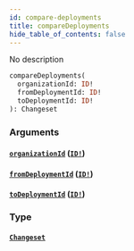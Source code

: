 ```yaml
---
id: compare-deployments
title: compareDeployments
hide_table_of_contents: false
---
```



No description

```graphql
compareDeployments(
  organizationId: ID!
  fromDeploymentId: ID!
  toDeploymentId: ID!
): Changeset
```


### Arguments

#### [`organizationId`](#) ([`ID!`](/swapi/scalars/id))




#### [`fromDeploymentId`](#) ([`ID!`](/swapi/scalars/id))




#### [`toDeploymentId`](#) ([`ID!`](/swapi/scalars/id))




### Type

#### [`Changeset`](/swapi/objects/changeset)






